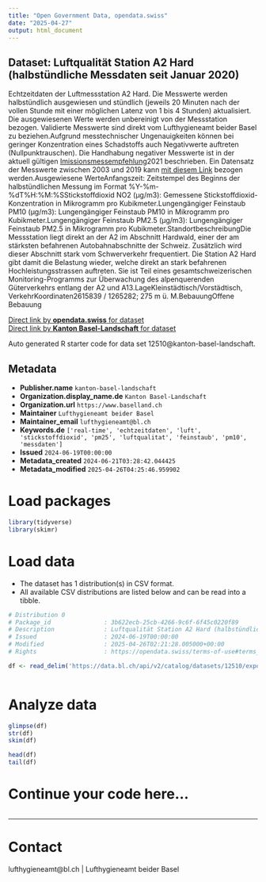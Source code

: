 ```yaml
---
title: "Open Government Data, opendata.swiss"
date: "2025-04-27"
output: html_document
---
```


## Dataset: Luftqualität Station A2 Hard (halbstündliche Messdaten seit Januar 2020)

Echtzeitdaten der Luftmessstation A2 Hard. Die Messwerte werden halbstündlich ausgewiesen und stündlich (jeweils 20 Minuten nach der vollen Stunde mit einer möglichen Latenz von 1 bis 4 Stunden) aktualisiert. Die ausgewiesenen Werte werden unbereinigt von der Messstation bezogen. Validierte Messwerte sind direkt vom Lufthygieneamt beider Basel zu beziehen.Aufgrund messtechnischer Ungenauigkeiten können bei geringer Konzentration eines Schadstoffs auch Negativwerte auftreten (Nullpunktrauschen). Die Handhabung negativer Messwerte ist in der aktuell gültigen [Imissionsmessempfehlung ](https://www.bafu.admin.ch/bafu/de/home/themen/luft/publikationen-studien/publikationen/immissionsmessung-von-luftfremdstoffen.html)2021 beschrieben. Ein Datensatz der Messwerte zwischen 2003 und 2019 kann [mit diesem Link](https://fkd-sta-files.bl.ch/ogd/luftqualitaet/airmet_a2_hard_2003_2019.csv) bezogen werden.Ausgewiesene WerteAnfangszeit: Zeitstempel des Beginns der halbstündlichen Messung im Format %Y-%m-%dT%H:%M:%SStickstoffdioxid NO2 (µg/m3): Gemessene Stickstoffdioxid-Konzentration in Mikrogramm pro Kubikmeter.Lungengängiger Feinstaub PM10 (µg/m3): Lungengängiger Feinstaub PM10 in Mikrogramm pro Kubikmeter.Lungengängiger Feinstaub PM2.5 (µg/m3): Lungengängiger Feinstaub PM2.5 in Mikrogramm pro Kubikmeter.StandortbeschreibungDie Messstation liegt direkt an der A2 im Abschnitt Hardwald, einer der am stärksten befahrenen Autobahnabschnitte der Schweiz. Zusätzlich wird dieser Abschnitt stark vom Schwerverkehr frequentiert. Die Station A2 Hard gibt damit die Belastung wieder, welche direkt an stark befahrenen Hochleistungsstrassen auftreten. Sie ist Teil eines gesamtschweizerischen Monitoring-Programms zur Überwachung des alpenquerenden Güterverkehrs entlang der A2 und A13.LageKleinstädtisch/Vorstädtisch, VerkehrKoordinaten2615839 / 1265282; 275 m ü. M.BebauungOffene Bebauung

[Direct link by **opendata.swiss** for dataset](https://opendata.swiss/de/dataset/luftqualitat-station-a2-hard-halbstundliche-messdaten-seit-dezember-2002)<br>
[Direct link by **Kanton Basel-Landschaft** for dataset](https://data.bl.ch/explore/dataset/12510/)

Auto generated R starter code for data set 12510@kanton-basel-landschaft.

## Metadata

- **Publisher.name** `kanton-basel-landschaft`
- **Organization.display_name.de** `Kanton Basel-Landschaft`
- **Organization.url** `https://www.baselland.ch`
- **Maintainer** `Lufthygieneamt beider Basel`
- **Maintainer_email** `lufthygieneamt@bl.ch`
- **Keywords.de** `['real-time', 'echtzeitdaten', 'luft', 'stickstoffdioxid', 'pm25', 'luftqualitat', 'feinstaub', 'pm10', 'messdaten']`
- **Issued** `2024-06-19T00:00:00`
- **Metadata_created** `2024-06-21T03:28:42.044425`
- **Metadata_modified** `2025-04-26T04:25:46.959902`


# Load packages

```r

library(tidyverse)
library(skimr)

```

# Load data

-   The dataset has 1 distribution(s) in CSV format.
-   All available CSV distributions are listed below and can be read into a tibble.

```r

# Distribution 0
# Package_id               : 3b622ecb-25cb-4266-9c6f-6f45c0220f89
# Description              : Luftqualität Station A2 Hard (halbstündliche Messdaten seit Januar 2020) (csv)
# Issued                   : 2024-06-19T00:00:00
# Modified                 : 2025-04-26T02:21:28.005000+00:00
# Rights                   : https://opendata.swiss/terms-of-use#terms_by

df <- read_delim('https://data.bl.ch/api/v2/catalog/datasets/12510/exports/csv?use_labels=true')



```

# Analyze data

```r

glimpse(df)
str(df)
skim(df)

head(df)
tail(df)

```

# Continue your code here...

```r

```

------------------------------------------------------------------------

# Contact

lufthygieneamt@bl.ch | Lufthygieneamt beider Basel
